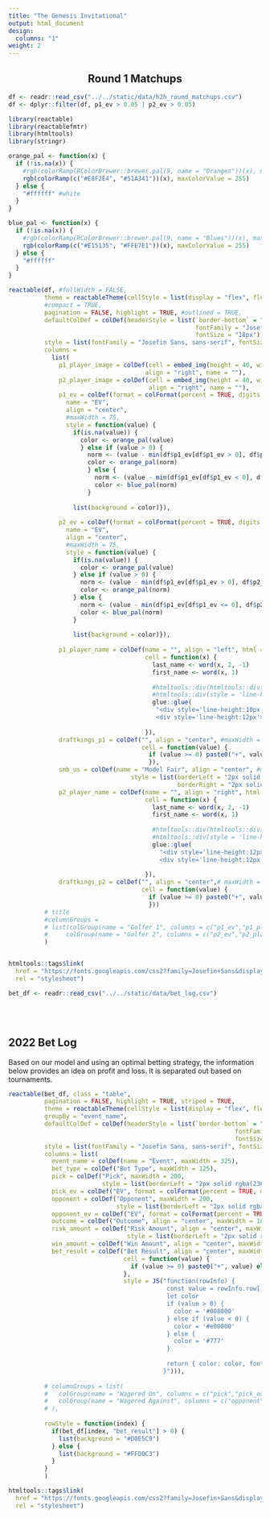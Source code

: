 ```yaml
---
title: "The Genesis Invitational"
output: html_document
design:
  columns: "1"
weight: 2
---
```


<center> <h2> Round 1 Matchups</h2> </center>

```r
df <- readr::read_csv("../../static/data/h2h_round_matchups.csv")
df <- dplyr::filter(df, p1_ev > 0.05 | p2_ev > 0.05)
```



```r
library(reactable)
library(reactablefmtr)
library(htmltools)
library(stringr)

orange_pal <- function(x) {
  if (!is.na(x)) {
    #rgb(colorRamp(RColorBrewer::brewer.pal(9, name = "Oranges"))(x), maxColorValue = 255)
    rgb(colorRamp(c("#E8F2E4", "#51A341"))(x), maxColorValue = 255)
  } else {
    "#ffffff" #white
  }
}

blue_pal <- function(x) {
  if (!is.na(x)) {
    #rgb(colorRamp(RColorBrewer::brewer.pal(9, name = "Blues"))(x), maxColorValue = 255)
    rgb(colorRamp(c("#E15135", "#FFE7E1"))(x), maxColorValue = 255)
  } else {
    "#ffffff"
  }
}


```

<div align="center">

```r
reactable(df, #fullWidth = FALSE,
          theme = reactableTheme(cellStyle = list(display = "flex", flexDirection = "column", justifyContent = "center")),
          #compact = TRUE, 
          pagination = FALSE, highlight = TRUE, #outlined = TRUE,
          defaultColDef = colDef(headerStyle = list(`border-bottom` = "solid", 
                                                    fontFamily = "Josefin Sans, sans-serif",
                                                    fontSize = "18px")),
          style = list(fontFamily = "Josefin Sans, sans-serif", fontSize = "16px"),#, maxWidth = 760),
          columns = 
            list(
              p1_player_image = colDef(cell = embed_img(height = 40, width = 40), #maxWidth = 60,
                                      align = "right", name = ""),
              p2_player_image = colDef(cell = embed_img(height = 40, width = 40), #maxWidth = 60,
                                       align = "right", name = ""),
              p1_ev = colDef(format = colFormat(percent = TRUE, digits = 1),
                name = "EV",
                align = "center",
                #maxWidth = 75,
                style = function(value) {
                  if(is.na(value)) {
                    color <- orange_pal(value)
                    } else if (value > 0) {
                      norm <- (value - min(df$p1_ev[df$p1_ev > 0], df$p2_ev[df$p2_ev > 0])) / (max(df$p1_ev[df$p1_ev > 0], df$p2_ev[df$p2_ev > 0]) - min(df$p1_ev[df$p1_ev > 0], df$p2_ev[df$p2_ev > 0]))
                      color <- orange_pal(norm)
                      } else {
                        norm <- (value - min(df$p1_ev[df$p1_ev < 0], df$p2_ev[df$p2_ev < 0])) / (max(df$p1_ev[df$p1_ev < 0], df$p2_ev[df$p2_ev < 0]) - min(df$p1_ev[df$p1_ev < 0], df$p2_ev[df$p2_ev < 0]))
                        color <- blue_pal(norm)
                      }
                  
                  list(background = color)}),
              
              p2_ev = colDef(format = colFormat(percent = TRUE, digits = 1),
                name = "EV",
                align = "center",
                #maxWidth = 75,
                style = function(value) {
                  if(is.na(value)) {
                    color <- orange_pal(value)
                  } else if (value > 0) {
                    norm <- (value - min(df$p1_ev[df$p1_ev > 0], df$p2_ev[df$p2_ev > 0])) / (max(df$p1_ev[df$p1_ev > 0], df$p2_ev[df$p2_ev > 0]) - min(df$p1_ev[df$p1_ev > 0], df$p2_ev[df$p2_ev > 0]))
                    color <- orange_pal(norm)
                  } else {
                    norm <- (value - min(df$p1_ev[df$p1_ev <= 0], df$p2_ev[df$p2_ev <= 0])) / (max(df$p1_ev[df$p1_ev <= 0], df$p2_ev[df$p2_ev <= 0]) - min(df$p1_ev[df$p1_ev <= 0], df$p2_ev[df$p2_ev <= 0]))
                    color <- blue_pal(norm)
                  }
                  
                  list(background = color)}),
              
              p1_player_name = colDef(name = "", align = "left", html = TRUE, #maxWidth = 140,
                                      cell = function(x) {
                                        last_name <- word(x, 2, -1)
                                        first_name <- word(x, 1)
                                        
                                        #htmltools::div(htmltools::div(style = 'line-height:10px', span(style = 'font-weight:bold;font-variant:small-caps;font-size:18px'), last_name),
                                        #htmltools::div(style = 'line-height:12px', span(style = 'color:black;font-size:12px'), first_name))
                                        glue::glue(
                                         "<div style='line-height:10px'><span style='font-weight:bold;font-variant:small-caps;font-size:18px'>{last_name}</div>
                                         <div style='line-height:12px'><span style ='color:black;font-size:12px'>{first_name}</span></div>")
                                        
                                      }),
              draftkings_p1 = colDef("", align = "center", #maxWidth = 50,
                                     cell = function(value) {
                                       if (value >= 0) paste0("+", value) else value
                                       }),
              smb_us = colDef(name = "Model Fair", align = "center", #maxWidth = 110,
                                  style = list(borderLeft = "2px solid rgba(0, 0, 0, 1)",
                                               borderRight = "2px solid rgba(0, 0, 0, 1)")),
              p2_player_name = colDef(name = "", align = "right", html = TRUE, #maxWidth = 140,
                                      cell = function(x) {
                                        last_name <- word(x, 2, -1)
                                        first_name <- word(x, 1)
                                        
                                        #htmltools::div(htmltools::div(style = 'line-height:10px', span(style = 'font-weight:bold;font-variant:small-caps;font-size:18px'), last_name),
                                        #htmltools::div(style = 'line-height:12px', span(style = 'color:black;font-size:12px'), first_name))
                                        glue::glue(
                                          "<div style='line-height:12px'><span style='font-weight:bold;font-variant:small-caps;font-size:20px'>{last_name}</div>
                                          <div style='line-height:12px'><span style ='color:black;font-size:14px'>{first_name}</span></div>")
                                        
                                      }),
              draftkings_p2 = colDef("", align = "center",# maxWidth = 50,
                                     cell = function(value) {
                                       if (value >= 0) paste0("+", value) else value
                                       }))
          # title 
          #columnGroups = 
          # list(colGroup(name = "Golfer 1", columns = c("p1_ev","p1_player_image","p1_player_name","draftkings_p1")),
          #     colGroup(name = "Golfer 2", columns = c("p2_ev","p2_player_image","p2_player_name","draftkings_p2")))
          )


htmltools::tags$link(
  href = "https://fonts.googleapis.com/css2?family=Josefin+Sans&display=swap", 
  rel = "stylesheet")

```

</div>



```r
bet_df <- readr::read_csv("../../static/data/bet_log.csv")
```
<br>
<br>


## 2022 Bet Log

Based on our model and using an optimal betting strategy, the information below provides an idea on
profit and loss. It is separated out based on tournaments. 

```r
reactable(bet_df, class = "table",
          pagination = FALSE, highlight = TRUE, striped = TRUE, 
          theme = reactableTheme(cellStyle = list(display = "flex", flexDirection = "column", justifyContent = "center")),
          groupBy = "event_name",
          defaultColDef = colDef(headerStyle = list(`border-bottom` = "solid", 
                                                               fontFamily = "Josefin Sans, sans-serif",
                                                               fontSize = "18px")),
          style = list(fontFamily = "Josefin Sans, sans-serif", fontSize = "16px", maxWidth = 1400),
          columns = list(
            event_name = colDef(name = "Event", maxWidth = 325),
            bet_type = colDef("Bet Type", maxWidth = 125),
            pick = colDef("Pick", maxWidth = 200, 
                          style = list(borderLeft = "2px solid rgba(236, 236, 236, 1)")),
            pick_ev = colDef("EV", format = colFormat(percent = TRUE, digits = 1), maxWidth = 75),
            opponent = colDef("Opponent", maxWidth = 200,
                              style = list(borderLeft = "2px solid rgba(236, 236, 236, 1)")),
            opponent_ev = colDef("EV", format = colFormat(percent = TRUE, digits = 1), align = "center", maxWidth = 75),
            outcome = colDef("Outcome", align = "center", maxWidth = 100),
            risk_amount = colDef("Risk Amount", align = "center", maxWidth = 100,
                                 style = list(borderLeft = "2px solid rgba(236, 236, 236, 1)")),
            win_amount = colDef("Win Amount", align = "center", maxWidth = 100),
            bet_result = colDef("Bet Result", align = "center", maxWidth = 100, aggregate = "sum",
                                cell = function(value) {
                                  if (value >= 0) paste0("+", value) else value
                                },
                                style = JS("function(rowInfo) {
                                            const value = rowInfo.row['bet_result']
                                            let color
                                            if (value > 0) {
                                              color = '#008000'
                                            } else if (value < 0) {
                                              color = '#e00000'
                                            } else {
                                              color = '#777'
                                            }
                                            
                                            return { color: color, fontWeight: 'bold' }
                                           }"))),
          
          # columnGroups = list(
          #   colGroup(name = "Wagered On", columns = c("pick","pick_odds","pick_ev")),
          #   colGroup(name = "Wagered Against", columns = c("opponent","opponent_odds","opponent_ev"))
          # ),
          
          rowStyle = function(index) {
            if(bet_df[index, "bet_result"] > 0) {
              list(background = "#D0E5C9")
            } else {
              list(background = "#FFD0C3")
            }
          }
          )

htmltools::tags$link(
  href = "https://fonts.googleapis.com/css2?family=Josefin+Sans&display=swap", 
  rel = "stylesheet")

```
</div>



